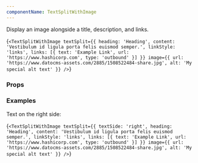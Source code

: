 ```yaml
---
componentName: TextSplitWithImage
---
```


Display an image alongside a title, description, and links.

<LiveComponent>{`<TextSplitWithImage
  textSplit={{
    heading: 'Heading',
    content: 'Vestibulum id ligula porta felis euismod semper.',
    linkStyle: 'links',
    links: [{
      text: 'Example Link',
      url: 'https://www.hashicorp.com',
      type: 'outbound'
    }]
  }}
  image={{
    url: 'https://www.datocms-assets.com/2885/1508522484-share.jpg',
    alt: 'My special alt text'
  }}
/>`}</LiveComponent>

### Props

<PropsTable props={componentProps} />

### Examples

Text on the right side:

<LiveComponent>{`<TextSplitWithImage
  textSplit={{
    textSide: 'right',
    heading: 'Heading',
    content: 'Vestibulum id ligula porta felis euismod semper.',
    linkStyle: 'links',
    links: [{
      text: 'Example Link',
      url: 'https://www.hashicorp.com',
      type: 'outbound'
    }]
  }}
  image={{
    url: 'https://www.datocms-assets.com/2885/1508522484-share.jpg',
    alt: 'My special alt text'
  }}
/>`}</LiveComponent>
